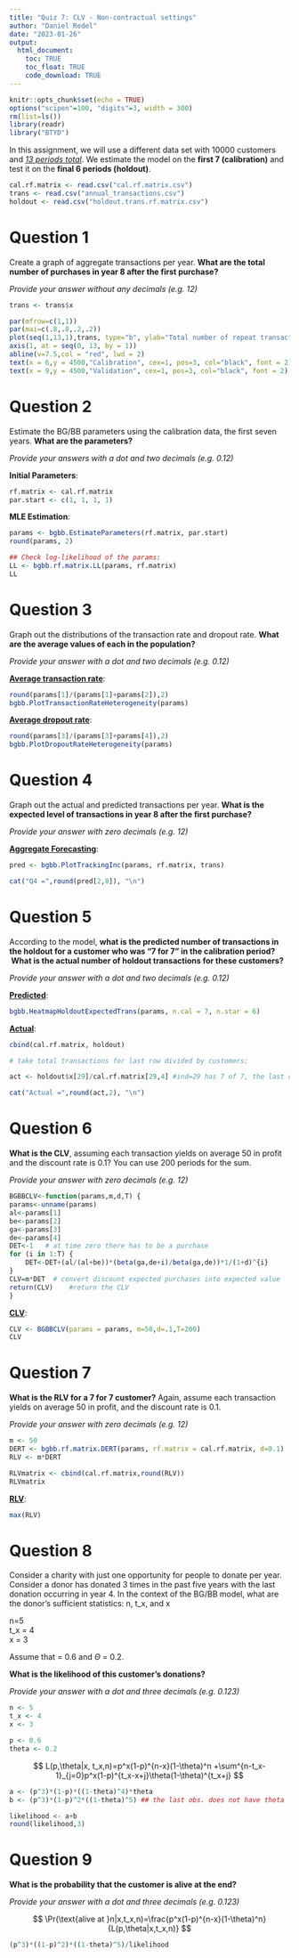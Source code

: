 ---
title: "Quiz 7: CLV - Non-contractual settings"
author: "Daniel Redel"
date: "2023-01-26"
output: 
  html_document:
    toc: TRUE
    toc_float: TRUE
    code_download: TRUE
---

```{r setup, include=FALSE}
knitr::opts_chunk$set(echo = TRUE)
options("scipen"=100, "digits"=3, width = 300)
rm(list=ls())
library(readr)
library("BTYD")
```

In this assignment, we will use a different data set with 10000 customers and [*13 periods total*]{.underline}. We estimate the model on the **first 7 (calibration)** and test it on the **final 6 periods (holdout)**.  

```{r}
cal.rf.matrix <- read.csv("cal.rf.matrix.csv")
trans <- read.csv("annual_transactions.csv")
holdout <- read.csv("holdout.trans.rf.matrix.csv")
```

# Question 1

Create a graph of aggregate transactions per year. **What are the total number of purchases in year 8 after the first purchase?**

*Provide your answer without any decimals (e.g. 12)*

```{r}
trans <- trans$x

par(mfrow=c(1,1))
par(mai=c(.8,.8,.2,.2))
plot(seq(1,13,1),trans, type="b", ylab="Total number of repeat transactions", xlab="Year since first purchase", main="", xaxt='n')
axis(1, at = seq(0, 13, by = 1))
abline(v=7.5,col = "red", lwd = 2)
text(x = 6,y = 4500,"Calibration", cex=1, pos=3, col="black", font = 2)
text(x = 9,y = 4500,"Validation", cex=1, pos=3, col="black", font = 2)

```

# Question 2

Estimate the BG/BB parameters using the calibration data, the first seven years. **What are the parameters?**

*Provide your answers with a dot and two decimals (e.g. 0.12)*

**Initial Parameters**:

```{r}
rf.matrix <- cal.rf.matrix
par.start <- c(1, 1, 1, 1)

```

**MLE Estimation**:

```{r}
params <- bgbb.EstimateParameters(rf.matrix, par.start)
round(params, 2)
```

```{r}
## Check log-likelihood of the params:
LL <- bgbb.rf.matrix.LL(params, rf.matrix)
LL
```

# Question 3

Graph out the distributions of the transaction rate and dropout rate. **What are the average values of each in the population?**

*Provide your answer with a dot and two decimals (e.g. 0.12)*

[**Average transaction rate**]{.underline}:

```{r}
round(params[1]/(params[1]+params[2]),2)
bgbb.PlotTransactionRateHeterogeneity(params)
```

[**Average dropout rate**]{.underline}:

```{r}
round(params[3]/(params[3]+params[4]),2)
bgbb.PlotDropoutRateHeterogeneity(params)
```

# Question 4

Graph out the actual and predicted transactions per year. **What is the expected level of transactions in year 8 after the first purchase?**

*Provide your answer with zero decimals (e.g. 12)*

[**Aggregate Forecasting**]{.underline}:

```{r}
pred <- bgbb.PlotTrackingInc(params, rf.matrix, trans)

```

```{r, echo=FALSE}
cat("Q4 =",round(pred[2,8]), "\n")
```

# Question 5

According to the model, **what is the predicted number of transactions in the holdout for a customer who was "7 for 7" in the calibration period?  What is the actual number of holdout transactions for these customers?**

*Provide your answer with a dot and two decimals (e.g. 0.12)*

[**Predicted**]{.underline}:

```{r}
bgbb.HeatmapHoldoutExpectedTrans(params, n.cal = 7, n.star = 6)
```

[**Actual**]{.underline}:

```{r}
cbind(cal.rf.matrix, holdout)

# take total transactions for last row divided by customers:

act <- holdout$x[29]/cal.rf.matrix[29,4] #ind=29 has 7 of 7, the last obs.

```

```{r, echo=FALSE}
cat("Actual =",round(act,2), "\n")
```

# Question 6

**What is the CLV**, assuming each transaction yields on average 50 in profit and the discount rate is 0.1? You can use 200 periods for the sum.

*Provide your answer with zero decimals (e.g. 12)*

```{r}
BGBBCLV<-function(params,m,d,T) {
params<-unname(params)
al<-params[1]
be<-params[2]
ga<-params[3]
de<-params[4]
DET<-1   # at time zero there has to be a purchase
for (i in 1:T) {
    DET<-DET+(al/(al+be))*(beta(ga,de+i)/beta(ga,de))*1/(1+d)^{i}
}
CLV=m*DET  # convert discount expected purchases into expected value
return(CLV)    #return the CLV
}
```

[**CLV**]{.underline}:

```{r}
CLV <- BGBBCLV(params = params, m=50,d=.1,T=200)
CLV
```

# Question 7

**What is the RLV for a 7 for 7 customer?** Again, assume each transaction yields on average 50 in profit, and the discount rate is 0.1.  

*Provide your answer with zero decimals (e.g. 12)*

```{r}
m <- 50
DERT <- bgbb.rf.matrix.DERT(params, rf.matrix = cal.rf.matrix, d=0.1)
RLV <- m*DERT

RLVmatrix <- cbind(cal.rf.matrix,round(RLV)) 
RLVmatrix
```

[**RLV**]{.underline}:

```{r}
max(RLV)
```

# Question 8

Consider a charity with just one opportunity for people to donate per year. Consider a donor has donated 3 times in the past five years with the last donation occurring in year 4. In the context of the BG/BB model, what are the donor's sufficient statistics: n, t_x, and x

n=5\
t_x = 4\
x = 3

Assume that = 0.6 and *Θ* = 0.2.

**What is the likelihood of this customer's donations?**

*Provide your answer with a dot and three decimals (e.g. 0.123)*

```{r}
n <- 5
t_x <- 4
x <- 3

p <- 0.6
theta <- 0.2
```

$$
L(p,\theta|x, t_x,n)=p^x(1-p)^{n-x}(1-\theta)^n
+\sum^{n-t_x-1}_{j=0}p^x(1-p)^{t_x-x+j}\theta(1-\theta)^{t_x+j}
$$

```{r}
a <- (p^3)*(1-p)*((1-theta)^4)*theta
b <- (p^3)*(1-p)^2*((1-theta)^5) ## the last obs. does not have theta

likelihood <- a+b
round(likelihood,3)
```

# Question 9

**What is the probability that the customer is alive at the end?**

*Provide your answer with a dot and three decimals (e.g. 0.123)*

$$
\Pr(\text{alive at }n|x,t_x,n)=\frac{p^x(1-p)^{n-x}(1-\theta)^n}{L(p,\theta|x,t_x,n)}
$$

```{r}
(p^3)*((1-p)^2)*((1-theta)^5)/likelihood
```
